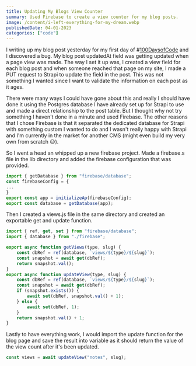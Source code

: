 ```yaml
---
title: Updating My Blogs View Counter
summary: Used Firebase to create a view counter for my blog posts.
image: /content/i-left-everything-for-my-dream.webp
publishedDate: 04-01-2023
categories: ["code"]
---
```


I writing up my blog post yesterday for my first day of #[100DaysofCode](https://twitter.com/hashtag/100DaysOfCode) and I discovered a bug. My blog post updatedAt field was getting updated when a page view was made. The way I set it up was, I created a view field for each blog post and when someone reached that page on my site, I made a PUT request to Strapi to update the field in the post. This was not something I wanted since I want to validate the information on each post as it ages.

There were many ways I could have gone about this and really I should have done it using the Postgres database I have already set up for Strapi to use and made a direct relationship to the post table. But I thought why not try something I haven't done in a minute and used Firebase. The other reasons that I chose Firebase is that it separated the dedicated database for Strapi with something custom I wanted to do and I wasn't really happy with Strapi and I'm currently in the market for another CMS (might even build my very own from scratch 😉).

So I went a head an whipped up a new firebase project. Made a firebase.s file in the lib directory and added the firebase configuration that was provided.

```jsx
import { getDatabase } from "firebase/database";
const firebaseConfig = {
...
}
export const app = initializeAp(firebaseConfig);
export const database = getDatabase(app);
```

Then I created a views.js file in the same directory and created an exportable get and update function.

```jsx
import { ref, get, set } from "firebase/database";
import { database } from "./firebase";

export async function getViews(type, slug) {
    const dbRef = ref(database, `views/${type}/${slug}`);
    const snapshot = await get(dbRef);
    return snapshot.val();
}
export async function updateView(type, slug) {
    const dbRef = ref(database, `views/${type}/${slug}`);
    const snapshot = await get(dbRef);
    if (snapshot.exists()) {
        await set(dbRef, snapshot.val() + 1);
    } else {
        await set(dbRef, 1);
    }
    return snapshot.val() + 1;
}
```

Lastly to have everything work, I would import the update function for the blog page and save the result into variable as it should return the value of the view count after it's been updated.

```jsx
const views = await updateView("notes", slug);
```
